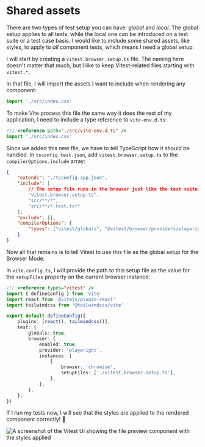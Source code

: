 # Shared assets

<EpicVideo url="https://www.epicweb.dev/workshops/react-component-testing-with-vitest/vitest-browser-mode/shared-assets/solution" />

There are two types of test setup you can have: _global_ and _local_. The global setup applies to all tests, while the local one can be introduced on a test suite or a test case basis. I would like to include some shared assets, like styles, to apply to _all_ component tests, which means I need a global setup.

I will start by creating a `vitest.browser.setup.ts` file. The naming here doesn't matter that much, but I like to keep Vitest-related files starting with `vitest.*`.

In that file, I will import the assets I want to include when rendering any component:

```ts filename=vitest.browser.setup.ts add=1
import './src/index.css'
```

To make Vite process this file the same way it does the rest of my application, I need to include a type reference to `vite-env.d.ts`:

```ts filename=vitest.browser.setup.ts add=1
/// <reference path="./src/vite-env.d.ts" />
import './src/index.css'
```

Since we added this new file, we have to tell TypeScript how it should be handled. In `tsconfig.test.json`, add `vitest.browser.setup.ts` to the `compilerOptions.include` array:

```json filename=tsconfig.test.json add=5
{
	"extends": "./tsconfig.app.json",
	"include": [
		// The setup file runs in the browser just like the test suite.
		"vitest.browser.setup.ts",
		"src/**/*",
		"src/**/*.test.ts*"
	],
	"exclude": [],
	"compilerOptions": {
		"types": ["vitest/globals", "@vitest/browser/providers/playwright"]
	}
}
```

Now all that remains is to tell Vitest to use this file as the global setup for the Browser Mode.

In `vite.config.ts`, I will provide the path to this setup file as the value for the `setupFiles` property on the current browser instance:

```ts filename=vite.config.ts add=16
/// <reference types="vitest" />
import { defineConfig } from 'vite'
import react from '@vitejs/plugin-react'
import tailwindcss from '@tailwindcss/vite'

export default defineConfig({
	plugins: [react(), tailwindcss()],
	test: {
		globals: true,
		browser: {
			enabled: true,
			provider: 'playwright',
			instances: [
				{
					browser: 'chromium',
					setupFiles: ['./vitest.browser.setup.ts'],
				},
			],
		},
	},
})
```

If I run my tests now, I will see that the styles are applied to the rendered component correctly! :tada:

![A screenshot of the Vitest UI showing the file preview component with the styles applied](/assets/02-04-solution.png)
